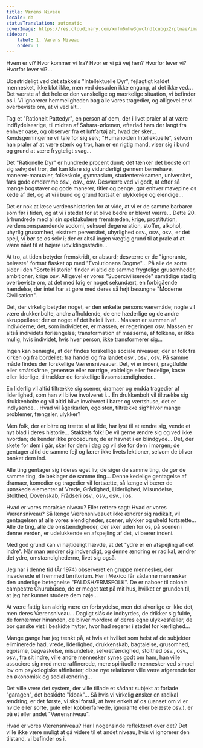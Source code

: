 ```yaml
---
title: Værens Niveau
locale: da
statusTranslation: automatic
coverImage: https://res.cloudinary.com/xmfm6mhw3gwctndtcubgx2rptnae/image/upload/v1740468922/small_cover_tratado_de_psicologia_revolucionaria_a4c0dca4e0.webp
sidebar:
    label: 1. Værens Niveau
    order: 1
---
```

Hvem er vi? Hvor kommer vi fra? Hvor er vi på vej hen? Hvorfor lever vi? Hvorfor lever vi?...

Ubestrideligt ved det stakkels "Intellektuelle Dyr", fejlagtigt kaldet mennesket, ikke blot ikke, men ved desuden ikke engang, at det ikke ved... Det værste af det hele er den vanskelige og mærkelige situation, vi befinder os i. Vi ignorerer hemmeligheden bag alle vores tragedier, og alligevel er vi overbeviste om, at vi ved alt...

Tag et "Rationelt Pattedyr", en person af dem, der i livet praler af at være indflydelsesrige, til midten af Sahara-ørkenen, efterlad ham der langt fra enhver oase, og observer fra et luftfartøj alt, hvad der sker... Kendsgerningerne vil tale for sig selv; "Humanoiden Intellektuelle", selvom han praler af at være stærk og tror, han er en rigtig mand, viser sig i bund og grund at være frygteligt svag...

Det "Rationelle Dyr" er hundrede procent dumt; det tænker det bedste om sig selv; det tror, det kan klare sig vidunderligt gennem børnehave, manerer-manualer, folkeskole, gymnasium, studentereksamen, universitet, fars gode omdømme osv., osv., osv. Desværre ved vi godt, at efter så mange bogstaver og gode manerer, titler og penge, gør enhver mavepine os kede af det, og at vi i bund og grund fortsat er ulykkelige og elendige...

Det er nok at læse verdenshistorien for at vide, at vi er de samme barbarer som før i tiden, og at vi i stedet for at blive bedre er blevet værre... Dette 20. århundrede med al sin spektakulære fremtræden, krige, prostitution, verdensomspændende sodomi, seksuel degeneration, stoffer, alkohol, uhyrlig grusomhed, ekstrem perversitet, uhyrlighed osv., osv., osv., er det spejl, vi bør se os selv i; der er altså ingen vægtig grund til at prale af at være nået til et højere udviklingsstadie...

At tro, at tiden betyder fremskridt, er absurd; desværre er de "ignorante, belæste" fortsat flasket op med "Evolutionens Dogme"... På alle de sorte sider i den "Sorte Historie" finder vi altid de samme frygtelige grusomheder, ambitioner, krige osv. Alligevel er vores "Superciviliserede" samtidige stadig overbeviste om, at det med krig er noget sekundært, en forbigående hændelse, der intet har at gøre med deres så højt besungne "Moderne Civilisation".

Det, der virkelig betyder noget, er den enkelte persons væremåde; nogle vil være drukkenbolte, andre afholdende, de ene hæderlige og de andre skruppelløse; der er noget af det hele i livet... Massen er summen af individerne; det, som individet er, er massen, er regeringen osv. Massen er altså individets forlængelse; transformation af masserne, af folkene, er ikke mulig, hvis individet, hvis hver person, ikke transformerer sig...

Ingen kan benægte, at der findes forskellige sociale niveauer; der er folk fra kirken og fra bordellet; fra handel og fra landet osv., osv., osv. På samme måde findes der forskellige Værensniveauer. Det, vi er indeni, pragtfulde eller småtskårne, generøse eller nærrige, voldelige eller fredelige, kaste eller liderlige, tiltrækker de forskellige livsomstændigheder...

En liderlig vil altid tiltrække sig scener, dramaer og endda tragedier af liderlighed, som han vil blive involveret i... En drukkenbolt vil tiltrække sig drukkenbolte og vil altid blive involveret i barer og værtshuse, det er indlysende... Hvad vil ågerkarlen, egoisten, tiltrække sig? Hvor mange problemer, fængsler, ulykker?

Men folk, der er bitre og trætte af at lide, har lyst til at ændre sig, vende et nyt blad i deres historie... Stakkels folk! De vil gerne ændre sig og ved ikke hvordan; de kender ikke proceduren; de er havnet i en blindgyde... Det, der skete for dem i går, sker for dem i dag og vil ske for dem i morgen; de gentager altid de samme fejl og lærer ikke livets lektioner, selvom de bliver banket dem ind.

Alle ting gentager sig i deres eget liv; de siger de samme ting, de gør de samme ting, de beklager de samme ting... Denne kedelige gentagelse af dramaer, komedier og tragedier vil fortsætte, så længe vi bærer de uønskede elementer af Vrede, Grådighed, Liderlighed, Misundelse, Stolthed, Dovenskab, Frådseri osv., osv., osv., i os.

Hvad er vores moralske niveau? Eller rettere sagt: Hvad er vores Værensniveau? Så længe Værensniveauet ikke ændrer sig radikalt, vil gentagelsen af alle vores elendigheder, scener, ulykker og uheld fortsætte... Alle de ting, alle de omstændigheder, der sker uden for os, på scenen i denne verden, er udelukkende en afspejling af det, vi bærer indeni.

Med god grund kan vi højtideligt hævde, at det "ydre er en afspejling af det indre". Når man ændrer sig indvendigt, og denne ændring er radikal, ændrer det ydre, omstændighederne, livet sig også.

Jeg har i denne tid (År 1974) observeret en gruppe mennesker, der invaderede et fremmed territorium. Her i Mexico får sådanne mennesker den underlige betegnelse "FALDSHÆRMSFOLK". De er naboer til colonia campestre Churubusco, de er meget tæt på mit hus, hvilket er grunden til, at jeg har kunnet studere dem nøje...

At være fattig kan aldrig være en forbrydelse, men det alvorlige er ikke det, men deres Værensniveau... Dagligt slås de indbyrdes, de drikker sig fulde, de fornærmer hinanden, de bliver mordere af deres egne ulykkesfæller, de bor ganske vist i beskidte hytter, hvor had regerer i stedet for kærlighed...

Mange gange har jeg tænkt på, at hvis et hvilket som helst af de subjekter eliminerede had, vrede, liderlighed, drukkenskab, bagtalelse, grusomhed, egoisme, bagvaskelse, misundelse, selvretfærdighed, stolthed osv., osv., osv., fra sit indre, ville andre mennesker synes godt om ham, han ville associere sig med mere raffinerede, mere spirituelle mennesker ved simpel lov om psykologiske affiniteter; disse nye relationer ville være afgørende for en økonomisk og social ændring...

Det ville være det system, der ville tillade et sådant subjekt at forlade "garagen", det beskidte "kloak"... Så hvis vi virkelig ønsker en radikal ændring, er det første, vi skal forstå, at hver enkelt af os (uanset om vi er hvide eller sorte, gule eller kobberfarvede, ignorante eller belæste osv.), er på et eller andet "Værensniveau".

Hvad er vores Værensniveau? Har I nogensinde reflekteret over det? Det ville ikke være muligt at gå videre til et andet niveau, hvis vi ignorerer den tilstand, vi befinder os i.

